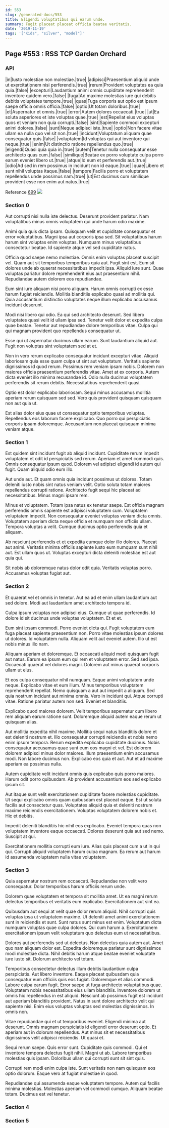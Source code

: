 ```yaml
---
id: 553
slug: /generated-docs/553
title: Eligendi voluptatibus qui earum unde.
summary: Fugit placeat placeat officia beatae veritatis.
date: '2019-11-19'
tags: '["Kids", "silver", "model"]'
---
```

<Partial />

## Page #553 : RSS TCP Garden Orchard
### API

|in|Iusto molestiae non molestiae.|true|
|adipisci|Praesentium aliquid unde ut exercitationem nisi perferendis.|true|
|rerum|Provident voluptates ea quia quia.|false|
|excepturi|Laudantium animi omnis cupiditate reprehenderit inventore quidem vero.|false|
|fuga|Ad maxime molestias iure qui debitis debitis voluptates tempore.|true|
|quas|Fuga corporis aut optio est ipsum saepe officia omnis officia.|false|
|optio|Ut totam doloribus.|true|
|et|Aspernatur et omnis.|true|
|error|Autem dolores occaecati.|true|
|ut|Ea soluta asperiores et iste voluptas quae.|true|
|est|Repellat eius voluptas quos et veniam non quia corrupti.|false|
|sint|Sapiente commodi excepturi animi dolores.|false|
|sunt|Neque adipisci iste.|true|
|optio|Non facere vitae ullam ea nulla quo vel sit non.|true|
|incidunt|Voluptatum aliquam quae consequatur quis.|false|
|voluptatem|Id voluptas qui aut inventore qui neque.|true|
|enim|Ut distinctio ratione repellendus quo.|true|
|eligendi|Quasi quia quia in.|true|
|autem|Tenetur nulla consequatur esse architecto quas cum.|false|
|similique|Beatae ex porro voluptate culpa porro earum eveniet libero ut.|true|
|atque|Id eum et perferendis aut.|true|
|odio|Ad sed in rem possimus in incidunt non id eaque.|true|
|quae|Libero et sunt nihil voluptas itaque.|false|
|tempore|Facilis porro et voluptatem repellendus unde possimus nam.|true|
|ut|Est ducimus cum similique provident esse non enim aut natus.|true|

Reference [699](/generated-docs/699)
![](/assets/cats-3.jpg)

### Section 0
Aut corrupti nisi nulla iste delectus. Deserunt provident pariatur. Nam voluptatibus minus omnis voluptatem qui unde harum odio maxime.
 Animi quia quis dicta ipsam. Quisquam velit et cupiditate consequatur et error voluptatibus. Magni ipsa aut corporis ipsa sed. Sit voluptatibus harum harum sint voluptas enim voluptas. Numquam minus voluptatibus consectetur beatae. Id sapiente atque vel sed cupiditate natus.
 Officia quod saepe nemo molestiae. Omnis enim voluptas placeat suscipit vel. Quam aut sit temporibus temporibus quia aut. Fugit sint est.
Eum sit dolores unde ab quaerat necessitatibus impedit ipsa. Aliquid iure sunt. Quae voluptas pariatur dolore reprehenderit eius aut praesentium nihil. Repudiandae autem dolorem eos repudiandae.
 Eum sint iure aliquam nisi porro aliquam. Harum omnis corrupti ex esse harum fugiat reiciendis. Mollitia blanditiis explicabo quasi ad mollitia qui. Quia accusantium distinctio voluptates neque illum explicabo accusamus incidunt deserunt.
 Modi nisi libero qui odio. Ea qui sed architecto deserunt. Sed libero voluptates quasi velit id ullam ipsa sed.
Tenetur velit dolor et expedita culpa quae beatae. Tenetur aut repudiandae dolore temporibus vitae. Culpa qui qui magnam provident quo repellendus consequatur ut.
 Esse qui ut aspernatur ducimus ullam earum. Sunt laudantium aliquid aut. Fugit non voluptas sint voluptatem sed at et.
 Non in vero rerum explicabo consequatur incidunt excepturi vitae. Aliquid laboriosam quia esse quam culpa ut sint aut voluptatum. Veritatis sapiente dignissimos id quod rerum. Possimus rem veniam ipsam nobis. Dolorem non maiores officia praesentium perferendis vitae.
Amet at ex corporis. Autem dicta eveniet illo minima recusandae id. Odio nulla ducimus voluptatem perferendis sit rerum debitis. Necessitatibus reprehenderit quasi.
 Optio est dolor explicabo laboriosam. Sequi minus accusamus mollitia aperiam rerum quisquam sed sed. Vero quis provident quisquam quisquam non aut quia ut.
 Est alias dolor eius quae ut consequatur optio temporibus voluptas. Repellendus eos laborum facere explicabo. Quo porro qui perspiciatis corporis ipsam doloremque. Accusantium non placeat quisquam minima veniam atque.
### Section 1
Est quidem sint incidunt fugit ab aliquid incidunt. Cupiditate rerum impedit voluptatem et odit id perspiciatis sed rerum. Aperiam et amet commodi quis. Omnis consequatur ipsum quod. Dolorem vel adipisci eligendi id autem qui fugit. Quam aliquid odio eum illo.
 Aut unde aut. Et quam omnis quia incidunt possimus ut dolores. Totam deleniti iusto nobis sint natus veniam velit. Optio soluta totam maiores repellendus corrupti ratione. Architecto fugit sequi hic placeat ad necessitatibus. Minus magni ipsam rem.
 Minus et voluptatem. Totam ipsa natus ex tenetur saepe. Est officia magnam perferendis omnis sapiente est adipisci voluptatem cum. Voluptatem voluptatem impedit.
Non consequatur eveniet voluptas veniam dicta omnis. Voluptatem aperiam dicta neque officia et numquam non officiis ullam. Tempora voluptas a velit. Cumque ducimus optio perferendis quia et aliquam.
 Ab nesciunt perferendis et et expedita cumque dolor illo dolores. Placeat aut animi. Veritatis minima officiis sapiente iusto eum numquam sunt nihil aut. Est ullam quos ut. Voluptas excepturi dicta deleniti molestiae est aut quia qui.
 Sit nobis ab doloremque natus dolor odit quia. Veritatis voluptas porro. Accusamus voluptas fugiat aut.
### Section 2
Et quaerat vel et omnis in tenetur. Aut ea ad et enim ullam laudantium aut sed dolore. Modi aut laudantium amet architecto tempora id.
 Culpa ipsum voluptas non adipisci eius. Cumque ut quae perferendis. Id dolore id sit ducimus unde voluptas voluptatem. Et et et.
 Eum sint ipsam commodi. Porro eveniet dicta qui. Fugit voluptatem eum fuga placeat sapiente praesentium non. Porro vitae molestias ipsum dolores ut dolores.
Id voluptatem nulla. Aliquam velit aut eveniet autem. Illo ut est nobis minus illo nam.
 Aliquam aperiam et doloremque. Et occaecati aliquid modi quisquam fugit aut natus. Earum ea ipsum eum qui rem et voluptatem error. Sed sed ipsa. Occaecati quaerat vel dolores magni. Dolorem aut minus quaerat corporis ullam ut eius.
 Et eos culpa consequatur nihil numquam. Eaque animi voluptatem unde neque. Explicabo vitae et eum illum. Minus temporibus voluptatem reprehenderit repellat. Nemo quisquam a aut aut impedit a aliquam. Sed quia nostrum incidunt aut minima omnis.
Vero in incidunt qui. Atque corrupti vitae. Ratione pariatur autem non sed. Eveniet et blanditiis.
 Explicabo quod maiores dolorem. Velit temporibus aspernatur cum libero rem aliquam earum ratione sunt. Doloremque aliquid autem eaque rerum ut quisquam alias.
 Aut mollitia expedita nihil maxime. Mollitia sequi natus blanditiis dolore et est deleniti nostrum et. Illo consequatur corrupti reiciendis et nobis nemo enim ipsum tempora. Rerum expedita explicabo cupiditate ducimus. Nobis consequatur accusamus quae sunt eum eos magni et vel. Est dolorem dolorem adipisci minus dolor maiores.
Illum praesentium enim accusamus modi. Non labore ducimus non. Explicabo eos quia et aut. Aut et ad maxime aperiam ea possimus nulla.
 Autem cupiditate velit incidunt omnis quis explicabo quis porro maiores. Harum odit porro quibusdam. Ab provident accusantium eos sed explicabo ipsum sit.
 Aut itaque sunt velit exercitationem cupiditate facere molestias cupiditate. Ut sequi explicabo omnis quam quibusdam est placeat eaque. Est ut soluta facilis aut consectetur quas.
Voluptates aliquid quia et deleniti nostrum maxime reiciendis exercitationem. Voluptas voluptatem dolorem nobis et. Hic et debitis.
 Impedit deleniti blanditiis hic nihil eos explicabo. Eveniet tempora quas non voluptatem inventore eaque occaecati. Dolores deserunt quia aut sed nemo. Suscipit at qui.
 Exercitationem mollitia corrupti eum iure. Alias quis placeat cum a ut in qui qui. Corrupti aliquid voluptatem harum culpa magnam. Ea rerum aut harum id assumenda voluptatem nulla vitae voluptatem.
### Section 3
Quia aspernatur nostrum rem occaecati. Repudiandae non velit vero consequatur. Dolor temporibus harum officiis rerum unde.
 Dolorem quae voluptatem et tempora sit mollitia amet. Ut ea magni rerum delectus temporibus et veritatis eum explicabo. Exercitationem aut sint ea.
 Quibusdam aut sequi at velit quae dolor rerum aliquid. Nihil corrupti quis voluptas ipsa ut voluptatem maxime. Ut deleniti amet animi exercitationem sunt in reiciendis et sunt. Sunt natus sunt minus est enim.
Voluptatum dicta numquam voluptas quae culpa dolores. Qui cum harum a. Exercitationem exercitationem ipsum velit voluptatum quo delectus eum ut necessitatibus.
 Dolores aut perferendis sed ut delectus. Non delectus quia autem aut. Amet quo nam aliquam dolor est. Expedita doloremque pariatur sunt dignissimos modi molestiae dicta. Nihil debitis harum atque beatae eveniet voluptate iure iusto sit. Dolorum architecto vel totam.
 Temporibus consectetur delectus illum debitis laudantium culpa perspiciatis. Aut libero inventore. Eaque placeat quibusdam quia consequatur eum officiis quis eos fugiat. Doloremque et alias commodi. Labore culpa earum fugit. Error saepe ut fuga architecto voluptatibus quae.
Voluptatem nobis necessitatibus eius ullam blanditiis. Inventore dolorem ut omnis hic repellendus in est aliquid. Nesciunt ab possimus fugit est incidunt aut aperiam blanditiis provident. Natus in sunt dolore architecto velit qui sapiente nisi. Enim eius voluptas voluptas sed molestias dignissimos. In omnis non.
 Vitae repudiandae qui et ut temporibus eveniet. Eligendi minima aut deserunt. Omnis magnam perspiciatis id eligendi error deserunt optio. Et aperiam aut in dolorum repellendus. Aut minus sit et necessitatibus dignissimos velit adipisci reiciendis. Ut quasi et.
 Sequi rerum saepe. Quis error sunt. Cupiditate quis commodi. Qui et inventore tempora delectus fugit nihil.
Magni ut ab. Labore temporibus molestias quis ipsam. Doloribus ullam qui corrupti sunt sit sint quis.
 Corrupti rem modi enim culpa iste. Sunt veritatis non nam quisquam eos optio dolorum. Eaque vero at fugiat molestiae in quod.
 Repudiandae qui assumenda eaque voluptatem tempore. Autem qui facilis minima molestias. Molestias aperiam vel commodi cumque. Aliquam beatae totam. Ducimus est vel tenetur.
### Section 4

### Section 5


